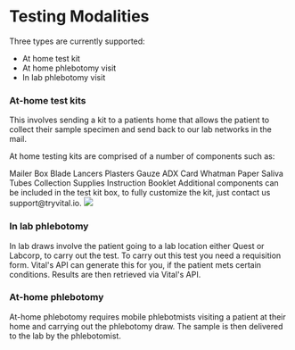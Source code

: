 
# Testing Modalities

Three types are currently supported:

- At home test kit
- At home phlebotomy visit
- In lab phlebotomy visit

### At-home test kits

This involves sending a kit to a patients home that allows the patient to collect their
sample specimen and send back to our lab networks in the mail.

At home testing kits are comprised of a number of components such as:

<HStack>
  <Box>
    <OrderedList mb={"50px"}>
      <ListItem>Mailer Box</ListItem>
      <ListItem>Blade Lancers</ListItem>
      <ListItem>Plasters</ListItem>
      <ListItem>Gauze</ListItem>
      <ListItem>ADX Card</ListItem>
      <ListItem>Whatman Paper</ListItem>
      <ListItem>Saliva Tubes</ListItem>
      <ListItem>Collection Supplies</ListItem>
      <ListItem>Instruction Booklet</ListItem>
    </OrderedList>
    <Text>
      Additional components can be included in the test kit box, to fully
      customize the kit, just contact us support@tryvital.io.
    </Text>

  </Box>
  <Image src={"/img/wyndly.png"} width={"50%"} />
</HStack>

### In lab phlebotomy

In lab draws involve the patient going to a lab location either Quest or Labcorp, to carry out the test.
To carry out this test you need a requisition form. Vital's API can generate this for you, if the patient mets certain conditions. Results are then retrieved via Vital's API.

### At-home phlebotomy

At-home phlebotomy requires mobile phlebotmists visiting a patient at their home and carrying out the phlebotomy draw. The sample is then delivered to the lab by the phlebotomist.
